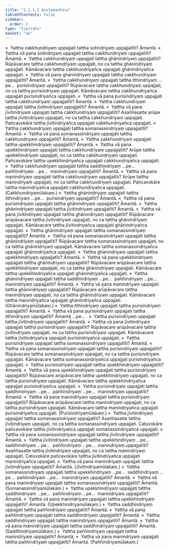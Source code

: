 ```yaml
---
title: "2.1.1.2 Anulomaokāsa"
tableOfContents: false
sidebar:
  order: 2
type: "tipitaka"
basket: "ab"
---
```



<DynamicBreadcrumb />

<Division number="195">

<Paragraph number="1516">
»  Yattha cakkhundriyaṃ uppajjati tattha sotindriyaṃ uppajjatīti? Āmantā.
</Paragraph>

<Paragraph number="1517">
«  Yattha vā pana sotindriyaṃ uppajjati tattha cakkhundriyaṃ uppajjatīti? Āmantā.
</Paragraph>

<Paragraph number="1518">
»  Yattha cakkhundriyaṃ uppajjati tattha ghānindriyaṃ uppajjatīti?
</Paragraph>

<Paragraph number="1519">
Rūpāvacare tattha cakkhundriyaṃ uppajjati, no ca tattha ghānindriyaṃ uppajjati. Kāmāvacare tattha cakkhundriyañca uppajjati ghānindriyañca uppajjati.
</Paragraph>

<Paragraph number="1520">
«  Yattha vā pana ghānindriyaṃ uppajjati tattha cakkhundriyaṃ uppajjatīti? Āmantā.
</Paragraph>

<Paragraph number="1521">
»  Yattha cakkhundriyaṃ uppajjati tattha itthindriyaṃ …pe…  purisindriyaṃ uppajjatīti?
</Paragraph>

<Paragraph number="1522">
Rūpāvacare tattha cakkhundriyaṃ uppajjati, no ca tattha purisindriyaṃ uppajjati. Kāmāvacare tattha cakkhundriyañca uppajjati purisindriyañca uppajjati.
</Paragraph>

<Paragraph number="1523">
«  Yattha vā pana purisindriyaṃ uppajjati tattha cakkhundriyaṃ uppajjatīti? Āmantā.
</Paragraph>

<Paragraph number="1524">
»  Yattha cakkhundriyaṃ uppajjati tattha jīvitindriyaṃ uppajjatīti? Āmantā.
</Paragraph>

<Paragraph number="1525">
«  Yattha vā pana jīvitindriyaṃ uppajjati tattha cakkhundriyaṃ uppajjatīti?
</Paragraph>

<Paragraph number="1526">
Asaññasatte arūpe tattha jīvitindriyaṃ uppajjati, no ca tattha cakkhundriyaṃ uppajjati. Pañcavokāre tattha jīvitindriyañca uppajjati cakkhundriyañca uppajjati.
</Paragraph>

<Paragraph number="1527">
»  Yattha cakkhundriyaṃ uppajjati tattha somanassindriyaṃ uppajjatīti? Āmantā.
</Paragraph>

<Paragraph number="1528">
«  Yattha vā pana somanassindriyaṃ uppajjati tattha cakkhundriyaṃ uppajjatīti? Āmantā.
</Paragraph>

<Paragraph number="1529">
»  Yattha cakkhundriyaṃ uppajjati tattha upekkhindriyaṃ uppajjatīti? Āmantā.
</Paragraph>

<Paragraph number="1530">
«  Yattha vā pana upekkhindriyaṃ uppajjati tattha cakkhundriyaṃ uppajjatīti?
</Paragraph>

<Paragraph number="1531">
Arūpe tattha upekkhindriyaṃ uppajjati, no ca tattha cakkhundriyaṃ uppajjati. Pañcavokāre tattha upekkhindriyañca uppajjati cakkhundriyañca uppajjati.
</Paragraph>

<Paragraph number="1532">
»  Yattha cakkhundriyaṃ uppajjati tattha saddhindriyaṃ …pe…  paññindriyaṃ …pe…  manindriyaṃ uppajjatīti? Āmantā.
</Paragraph>

<Paragraph number="1533">
«  Yattha vā pana manindriyaṃ uppajjati tattha cakkhundriyaṃ uppajjatīti?
</Paragraph>

<Paragraph number="1534">
Arūpe tattha manindriyaṃ uppajjati, no ca tattha cakkhundriyaṃ uppajjati. Pañcavokāre tattha manindriyañca uppajjati cakkhundriyañca uppajjati. (Cakkhundriyamūlakaṃ.)
</Paragraph>

</Division>
<Division number="196">

<Paragraph number="1535">
»  Yattha ghānindriyaṃ uppajjati tattha itthindriyaṃ …pe…  purisindriyaṃ uppajjatīti? Āmantā.
</Paragraph>

<Paragraph number="1536">
«  Yattha vā pana purisindriyaṃ uppajjati tattha ghānindriyaṃ uppajjatīti? Āmantā.
</Paragraph>

<Paragraph number="1537">
»  Yattha ghānindriyaṃ uppajjati tattha jīvitindriyaṃ uppajjatīti? Āmantā.
</Paragraph>

<Paragraph number="1538">
«  Yattha vā pana jīvitindriyaṃ uppajjati tattha ghānindriyaṃ uppajjatīti?
</Paragraph>

<Paragraph number="1539">
Rūpāvacare arūpāvacare tattha jīvitindriyaṃ uppajjati, no ca tattha ghānindriyaṃ uppajjati. Kāmāvacare tattha jīvitindriyañca uppajjati ghānindriyañca uppajjati.
</Paragraph>

<Paragraph number="1540">
»  Yattha ghānindriyaṃ uppajjati tattha somanassindriyaṃ uppajjatīti? Āmantā.
</Paragraph>

<Paragraph number="1541">
«  Yattha vā pana somanassindriyaṃ uppajjati tattha ghānindriyaṃ uppajjatīti?
</Paragraph>

<Paragraph number="1542">
Rūpāvacare tattha somanassindriyaṃ uppajjati, no ca tattha ghānindriyaṃ uppajjati. Kāmāvacare tattha somanassindriyañca uppajjati ghānindriyañca uppajjati.
</Paragraph>

<Paragraph number="1543">
»  Yattha ghānindriyaṃ uppajjati tattha upekkhindriyaṃ uppajjatīti? Āmantā.
</Paragraph>

<Paragraph number="1544">
«  Yattha vā pana upekkhindriyaṃ uppajjati tattha ghānindriyaṃ uppajjatīti?
</Paragraph>

<Paragraph number="1545">
Rūpāvacare arūpāvacare tattha upekkhindriyaṃ uppajjati, no ca tattha ghānindriyaṃ uppajjati. Kāmāvacare tattha upekkhindriyañca uppajjati ghānindriyañca uppajjati.
</Paragraph>

<Paragraph number="1546">
»  Yattha ghānindriyaṃ uppajjati tattha saddhindriyaṃ …pe…  paññindriyaṃ …pe…  manindriyaṃ uppajjatīti? Āmantā.
</Paragraph>

<Paragraph number="1547">
«  Yattha vā pana manindriyaṃ uppajjati tattha ghānindriyaṃ uppajjatīti?
</Paragraph>

<Paragraph number="1548">
Rūpāvacare arūpāvacare tattha manindriyaṃ uppajjati, no ca tattha ghānindriyaṃ uppajjati. Kāmāvacare tattha manindriyañca uppajjati ghānindriyañca uppajjati. (Ghānindriyamūlakaṃ.)
</Paragraph>

</Division>
<Division number="197">

<Paragraph number="1549">
»  Yattha itthindriyaṃ uppajjati tattha purisindriyaṃ uppajjatīti? Āmantā.
</Paragraph>

<Paragraph number="1550">
«  Yattha vā pana purisindriyaṃ uppajjati tattha itthindriyaṃ uppajjatīti? Āmantā …pe… .
</Paragraph>

</Division>
<Division number="198">

<Paragraph number="1551">
»  Yattha purisindriyaṃ uppajjati tattha jīvitindriyaṃ uppajjatīti? Āmantā.
</Paragraph>

<Paragraph number="1552">
«  Yattha vā pana jīvitindriyaṃ uppajjati tattha purisindriyaṃ uppajjatīti?
</Paragraph>

<Paragraph number="1553">
Rūpāvacare arūpāvacare tattha jīvitindriyaṃ uppajjati, no ca tattha purisindriyaṃ uppajjati. Kāmāvacare tattha jīvitindriyañca uppajjati purisindriyañca uppajjati.
</Paragraph>

<Paragraph number="1554">
»  Yattha purisindriyaṃ uppajjati tattha somanassindriyaṃ uppajjatīti? Āmantā.
</Paragraph>

<Paragraph number="1555">
«  Yattha vā pana somanassindriyaṃ uppajjati tattha purisindriyaṃ uppajjatīti?
</Paragraph>

<Paragraph number="1556">
Rūpāvacare tattha somanassindriyaṃ uppajjati, no ca tattha purisindriyaṃ uppajjati. Kāmāvacare tattha somanassindriyañca uppajjati purisindriyañca uppajjati.
</Paragraph>

<Paragraph number="1557">
»  Yattha purisindriyaṃ uppajjati tattha upekkhindriyaṃ uppajjatīti? Āmantā.
</Paragraph>

<Paragraph number="1558">
«  Yattha vā pana upekkhindriyaṃ uppajjati tattha purisindriyaṃ uppajjatīti?
</Paragraph>

<Paragraph number="1559">
Rūpāvacare arūpāvacare tattha upekkhindriyaṃ uppajjati, no ca tattha purisindriyaṃ uppajjati. Kāmāvacare tattha upekkhindriyañca uppajjati purisindriyañca uppajjati.
</Paragraph>

<Paragraph number="1560">
»  Yattha purisindriyaṃ uppajjati tattha saddhindriyaṃ …pe…  paññindriyaṃ …pe…  manindriyaṃ uppajjatīti? Āmantā.
</Paragraph>

<Paragraph number="1561">
«  Yattha vā pana manindriyaṃ uppajjati tattha purisindriyaṃ uppajjatīti?
</Paragraph>

<Paragraph number="1562">
Rūpāvacare arūpāvacare tattha manindriyaṃ uppajjati, no ca tattha purisindriyaṃ uppajjati. Kāmāvacare tattha manindriyañca uppajjati purisindriyañca uppajjati. (Purisindriyamūlakaṃ.)
</Paragraph>

</Division>
<Division number="199">

<Paragraph number="1563">
»  Yattha jīvitindriyaṃ uppajjati tattha somanassindriyaṃ uppajjatīti?
</Paragraph>

<Paragraph number="1564">
Asaññasatte tattha jīvitindriyaṃ uppajjati, no ca tattha somanassindriyaṃ uppajjati. Catuvokāre pañcavokāre tattha jīvitindriyañca uppajjati somanassindriyañca uppajjati.
</Paragraph>

<Paragraph number="1565">
«  Yattha vā pana somanassindriyaṃ uppajjati tattha jīvitindriyaṃ uppajjatīti? Āmantā.
</Paragraph>

<Paragraph number="1566">
»  Yattha jīvitindriyaṃ uppajjati tattha upekkhindriyaṃ …pe…  saddhindriyaṃ …pe…  paññindriyaṃ …pe…  manindriyaṃ uppajjatīti?
</Paragraph>

<Paragraph number="1567">
Asaññasatte tattha jīvitindriyaṃ uppajjati, no ca tattha manindriyaṃ uppajjati. Catuvokāre pañcavokāre tattha jīvitindriyañca uppajjati manindriyañca uppajjati.
</Paragraph>

<Paragraph number="1568">
«  Yattha vā pana manindriyaṃ uppajjati tattha jīvitindriyaṃ uppajjatīti? Āmantā. (Jīvitindriyamūlakaṃ.)
</Paragraph>

</Division>
<Division number="200">

<Paragraph number="1569">
»  Yattha somanassindriyaṃ uppajjati tattha upekkhindriyaṃ …pe…  saddhindriyaṃ …pe…  paññindriyaṃ …pe…  manindriyaṃ uppajjatīti? Āmantā.
</Paragraph>

<Paragraph number="1570">
«  Yattha vā pana manindriyaṃ uppajjati tattha somanassindriyaṃ uppajjatīti? Āmantā. (Somanassindriyamūlakaṃ.)
</Paragraph>

</Division>
<Division number="201">

<Paragraph number="1571">
»  Yattha upekkhindriyaṃ uppajjati tattha saddhindriyaṃ …pe…  paññindriyaṃ …pe…  manindriyaṃ uppajjatīti? Āmantā.
</Paragraph>

<Paragraph number="1572">
«  Yattha vā pana manindriyaṃ uppajjati tattha upekkhindriyaṃ uppajjatīti? Āmantā. (Upekkhindriyamūlakaṃ.)
</Paragraph>

</Division>
<Division number="202">

<Paragraph number="1573">
»  Yattha saddhindriyaṃ uppajjati tattha paññindriyaṃ uppajjatīti? Āmantā.
</Paragraph>

<Paragraph number="1574">
«  Yattha vā pana paññindriyaṃ uppajjati tattha saddhindriyaṃ uppajjatīti? Āmantā.
</Paragraph>

<Paragraph number="1575">
»  Yattha saddhindriyaṃ uppajjati tattha manindriyaṃ uppajjatīti? Āmantā.
</Paragraph>

<Paragraph number="1576">
«  Yattha vā pana manindriyaṃ uppajjati tattha saddhindriyaṃ uppajjatīti? Āmantā. (Saddhindriyamūlakaṃ.)
</Paragraph>

</Division>
<Division number="203">

<Paragraph number="1577">
»  Yattha paññindriyaṃ uppajjati tattha manindriyaṃ uppajjatīti? Āmantā.
</Paragraph>

<Paragraph number="1578">
«  Yattha vā pana manindriyaṃ uppajjati tattha paññindriyaṃ uppajjatīti? Āmantā. (Paññindriyamūlakaṃ.)
</Paragraph>
</Division>